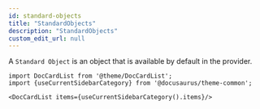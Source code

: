 ```yaml
---
id: standard-objects
title: "StandardObjects"
description: "StandardObjects"
custom_edit_url: null
---
```




A `Standard Object` is an object that is available by default in the provider.



```mdx-code-block
import DocCardList from '@theme/DocCardList';
import {useCurrentSidebarCategory} from '@docusaurus/theme-common';

<DocCardList items={useCurrentSidebarCategory().items}/>
```
      